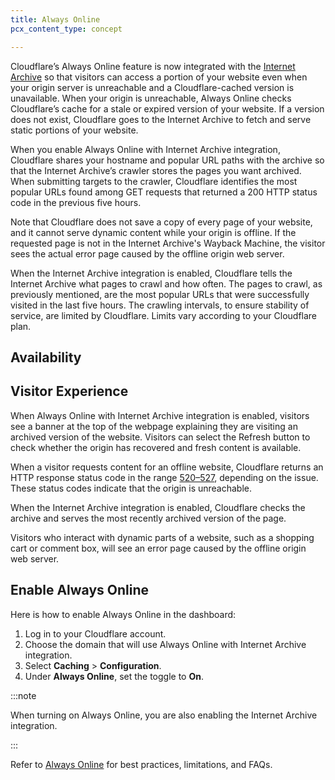```yaml
---
title: Always Online
pcx_content_type: concept

---
```



Cloudflare’s Always Online feature is now integrated with the [Internet Archive](https://archive.org/) so that visitors can access a portion of your website even when your origin server is unreachable and a Cloudflare-cached version is unavailable. When your origin is unreachable, Always Online checks Cloudflare’s cache for a stale or expired version of your website. If a version does not exist, Cloudflare goes to the Internet Archive to fetch and serve static portions of your website.

When you enable Always Online with Internet Archive integration, Cloudflare shares your hostname and popular URL paths with the archive so that the Internet Archive’s crawler stores the pages you want archived. When submitting targets to the crawler, Cloudflare identifies the most popular URLs found among GET requests that returned a 200 HTTP status code in the previous five hours.

Note that Cloudflare does not save a copy of every page of your website, and it cannot serve dynamic content while your origin is offline. If the requested page is not in the Internet Archive's Wayback Machine, the visitor sees the actual error page caused by the offline origin web server.

When the Internet Archive integration is enabled, Cloudflare tells the Internet Archive what pages to crawl and how often. The pages to crawl, as previously mentioned, are the most popular URLs that were successfully visited in the last five hours. The crawling intervals, to ensure stability of service, are limited by Cloudflare. Limits vary according to your Cloudflare plan.

## Availability

<FeatureTable id="cache.always_online" />

## Visitor Experience

When Always Online with Internet Archive integration is enabled, visitors see a banner at the top of the webpage explaining they are visiting an archived version of the website. Visitors can select the Refresh button to check whether the origin has recovered and fresh content is available.

When a visitor requests content for an offline website, Cloudflare returns an HTTP response status code in the range [520–527](/support/troubleshooting/cloudflare-errors/troubleshooting-cloudflare-5xx-errors/#error-520-web-server-returns-an-unknown-error), depending on the issue. These status codes indicate that the origin is unreachable.

When the Internet Archive integration is enabled, Cloudflare checks the archive and serves the most recently archived version of the page.

Visitors who interact with dynamic parts of a website, such as a shopping cart or comment box, will see an error page caused by the offline origin web server.

## Enable Always Online

Here is how to enable Always Online in the dashboard:

1. Log in to your Cloudflare account.
2. Choose the domain that will use Always Online with Internet Archive integration.
3. Select **Caching** > **Configuration**.
4. Under **Always Online**, set the toggle to **On**.

:::note


When turning on Always Online, you are also enabling the Internet Archive integration.


:::

Refer to [Always Online](/cache/troubleshooting/always-online/) for best practices, limitations, and FAQs.
